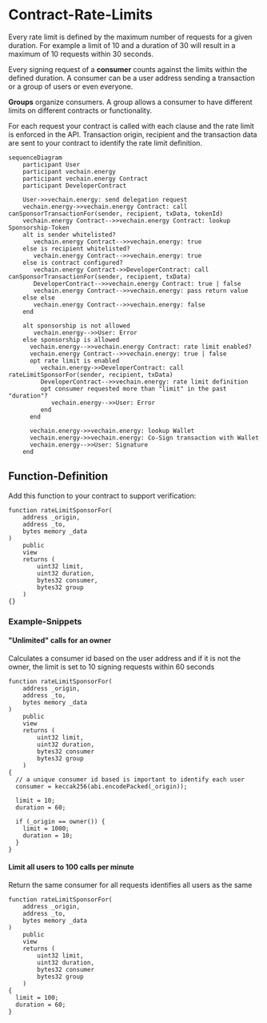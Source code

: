 # Contract-Rate-Limits

Every rate limit is defined by the maximum number of requests for a given duration. For example a limit of 10 and a duration of 30 will result in a maximum of 10 requests within 30 seconds.

Every signing request of a **consumer** counts against the limits within the defined duration. A consumer can be a user address sending a transaction or a group of users or even everyone.

**Groups** organize consumers. A group allows a consumer to have different limits on different contracts or functionality.

For each request your contract is called with each clause and the rate limit is enforced in the API. Transaction origin, recipient and the transaction data are sent to your contract to identify the rate limit definition.

```mermaid
sequenceDiagram
    participant User
    participant vechain.energy
    participant vechain.energy Contract
    participant DeveloperContract

    User->>vechain.energy: send delegation request
    vechain.energy->>vechain.energy Contract: call canSponsorTransactionFor(sender, recipient, txData, tokenId)
    vechain.energy Contract-->>vechain.energy Contract: lookup Sponsorship-Token
    alt is sender whitelisted?
       vechain.energy Contract-->>vechain.energy: true
    else is recipient whitelisted?
       vechain.energy Contract-->>vechain.energy: true
    else is contract configured?
       vechain.energy Contract->>DeveloperContract: call canSponsorTransactionFor(sender, recipient, txData)
       DeveloperContract-->>vechain.energy Contract: true | false
       vechain.energy Contract-->>vechain.energy: pass return value
    else else
       vechain.energy Contract-->>vechain.energy: false
    end

    alt sponsorship is not allowed
       vechain.energy-->>User: Error
    else sponsorship is allowed
      vechain.energy-->>vechain.energy Contract: rate limit enabled?
      vechain.energy Contract-->>vechain.energy: true | false
      opt rate limit is enabled
         vechain.energy->>DeveloperContract: call rateLimitSponsorFor(sender, recipient, txData)
         DeveloperContract-->>vechain.energy: rate limit definition
         opt consumer requested more than "limit" in the past "duration"?
            vechain.energy-->>User: Error
         end
      end

      vechain.energy->>vechain.energy: lookup Wallet
      vechain.energy->>vechain.energy: Co-Sign transaction with Wallet
      vechain.energy-->>User: Signature
    end
```

## Function-Definition

Add this function to your contract to support verification:

```solidity copy
function rateLimitSponsorFor(
    address _origin,
    address _to,
    bytes memory _data
)
    public
    view
    returns (
        uint32 limit,
        uint32 duration,
        bytes32 consumer,
        bytes32 group
    )
{}
```

### Example-Snippets

#### "Unlimited" calls for an owner

Calculates a consumer id based on the user address and if it is not the owner, the limit is set to 10 signing requests within 60 seconds

```solidity copy
function rateLimitSponsorFor(
    address _origin,
    address _to,
    bytes memory _data
)
    public
    view
    returns (
        uint32 limit,
        uint32 duration,
        bytes32 consumer
        bytes32 group
    )
{
  // a unique consumer id based is important to identify each user
  consumer = keccak256(abi.encodePacked(_origin));

  limit = 10;
  duration = 60;

  if (_origin == owner()) {
    limit = 1000;
    duration = 10;
  }
}
```

#### Limit all users to 100 calls per minute

Return the same consumer for all requests identifies all users as the same

```solidity copy
function rateLimitSponsorFor(
    address _origin,
    address _to,
    bytes memory _data
)
    public
    view
    returns (
        uint32 limit,
        uint32 duration,
        bytes32 consumer
        bytes32 group
    )
{
  limit = 100;
  duration = 60;
}
```